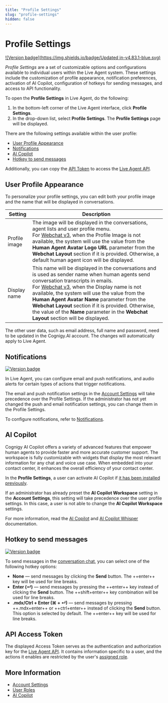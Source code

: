 ```yaml
---
title: "Profile Settings" 
slug: "profile-settings" 
hidden: false 
---
```


# Profile Settings

[![Version badge](https://img.shields.io/badge/Updated in-v4.83.1-blue.svg)](../release-notes/4.83.mdx)

_Profile Settings_ are a set of customizable options and configurations available to individual users within the Live Agent system. These settings include the customization of profile appearance, notification preferences, activation of AI Copilot, configuration of hotkeys for sending messages, and access to API functionality.

To open the **Profile Settings** in Live Agent, do the following:

1. In the bottom-left corner of the Live Agent interface, click **Profile Settings**.
2. In the drop-down list, select **Profile Settings**. The **Profile Settings** page will be displayed.

There are the following settings available within the user profile:

- [User Profile Appearance](#user-profile-appearance)
- [Notifications](#notifications)
- [AI Copilot](#ai-copilot)
- [Hotkey to send messages](#hotkey-to-send-messages)

Additionally, you can copy the [API Token](#api-access-token) to access the [Live Agent API](https://liveagent-trial.cognigy.ai/openapi).

## User Profile Appearance

To personalize your profile settings, you can edit both your profile image and the name that will be displayed in conversations.

| Setting       | Description                                                                                                                                                                                                                                                                                                                                                                                                                                                                                 |
|---------------|---------------------------------------------------------------------------------------------------------------------------------------------------------------------------------------------------------------------------------------------------------------------------------------------------------------------------------------------------------------------------------------------------------------------------------------------------------------------------------------------|
| Profile image | The image will be displayed in the conversations, agent lists and user profile menu.<br /> For [Webchat v3](../webchat/v3/configuration.mdx#webchat-layout), when the Profile Image is not available, the system will use the value from the **Human Agent Avatar Logo URL** parameter from the **Webchat Layout** section if it is provided. Otherwise, a default human agent icon will be displayed.                                                                                         |
| Display name  | This name will be displayed in the conversations and is used as sender name when human agents send conversation transcripts in emails.<br /> For [Webchat v3](../webchat/v3/configuration.mdx#webchat-layout), when the Display name is not available, the system will use the value from the **Human Agent Avatar Name** parameter from the **Webchat Layout** section if it is provided. Otherwise, the value of the **Name** parameter in the **Webchat Layout** section will be displayed. |

The other user data, such as email address, full name and password, need to be updated in the Cognigy.AI account. The changes will automatically apply to Live Agent.

## Notifications

<a href="Updated"><img src="https://img.shields.io/badge/Updated_in-v4.45-blue" alt="Version badge" /></a>

In Live Agent, you can configure email and push notifications, and audio alerts for certain types of actions that trigger notifications.

The email and push notification settings in the [Account Settings](notifications.mdx#configure-notifications-at-the-account-level) will take precedence over the Profile Settings.
If the administrator has not yet changed the push and email notification settings, you can change them in the Profile Settings.

To configure notifications, refer to [Notifications](notifications.mdx#configure-notifications-at-the-user-profile-level).

## AI Copilot

Cognigy AI Copilot offers a variety of advanced features that empower human agents to provide faster and more accurate customer support. The workspace is fully customizable with widgets that display the most relevant information for any chat and voice use case. When embedded into your contact center, it enhances the overall efficiency of your contact center.

In the **Profile Settings**, a user can activate AI Copilot if [it has been installed previously](../ai-copilot/getting-started.mdx).

If an administrator has already preset the **AI Copilot Workspace** setting in the **Account Settings**,
this setting will take precedence over the user profile settings.
In this case, a user is not able to change the **AI Copilot Workspace** settings.

For more information, read the [AI Copilot](assistants/ai-copilot.mdx) and [AI Copilot Whisper](assistants/ai-copilot-whisper.mdx) documentation.

## Hotkey to send messages

<a href="Added"><img src="https://img.shields.io/badge/Added_in-v4.59-blue" alt="Version badge" /></a>

To send messages in the [conversation chat](conversation/overview.mdx), you can select one of the following hotkey options:

- **None** — send messages by clicking the **Send** button. The ++enter++ key will be used for line breaks.
- **Enter (↵)** — send messages by pressing the ++enter++ key instead of clicking the **Send** button. The ++shift+enter++ key combination will be used for line breaks.
- **.mdx/Ctrl + Enter (⌘ + ↵)** — send messages by pressing ++.mdx+enter++ or ++ctrl+enter++ instead of clicking the **Send** button. This option is selected by default. The ++enter++ key will be used for line breaks.

## API Access Token

The displayed Access Token serves as the authentication and authorization key for the [Live Agent API](https://liveagent-trial.cognigy.ai/openapi). It contains information specific to a user, and the actions it enables are restricted by the user's [assigned role](roles.mdx).

## More Information

- [Account Settings](settings/account-settings.mdx)
- [User Roles](roles.mdx)
- [AI Copilot](../ai-copilot/overview.mdx)